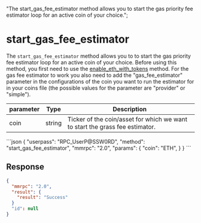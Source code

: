   "The start_gas_fee_estimator method allows you to start the gas priority fee estimator loop for an active coin of your choice.";

# start\_gas\_fee\_estimator

The `start_gas_fee_estimator` method allows you to to start the gas priority fee estimator loop for an active coin of your choice. Before using this method, you first need to use the [enable\_eth\_with\_tokens](/komodo-defi-framework/api/v20/enable_eth_with_tokens/) method. For the gas fee estimator to work you also need to add the "gas_fee_estimator" parameter in the configurations of the coin you want to run the estimator for in your coins file (the possible values for the parameter are "provider" or "simple").


| parameter                                  | Type    | Description                                                                                        |
| ------------------------------------------ | ------- | -------------------------------------------------------------------------------------------------- |
| coin                                       | string  | Ticker of the coin/asset for which we want to start the grass fee estimator.               	    |

<CodeGroup title="" tag="POST" label="start_gas_fee_estimator" mm2MethodDecorate="true">
  ```json
  {
    "userpass": "RPC_UserP@SSW0RD",
    "method": "start_gas_fee_estimator",
    "mmrpc": "2.0",
    "params": {
      "coin": "ETH",
    }
  }
  ```
</CodeGroup>

## Response

```json
{
  "mmrpc": "2.0",
  "result": {
    "result": "Success"
  }
  "id": null
}
```

